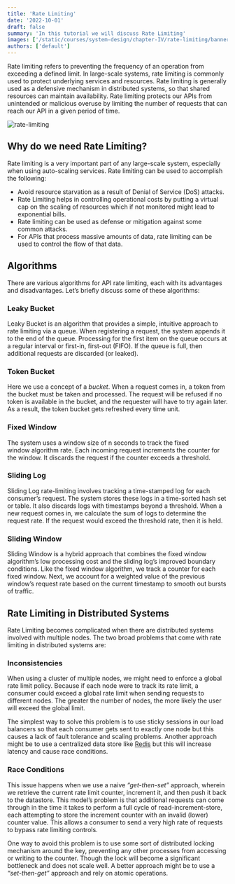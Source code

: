 ```yaml
---
title: 'Rate Limiting'
date: '2022-10-01'
draft: false
summary: 'In this tutorial we will discuss Rate Limiting'
images: ['/static/courses/system-design/chapter-IV/rate-limiting/banner.png']
authors: ['default']
---
```


Rate limiting refers to preventing the frequency of an operation from exceeding a defined limit. In large-scale systems, rate limiting is commonly used to protect underlying services and resources. Rate limiting is generally used as a defensive mechanism in distributed systems, so that shared resources can maintain availability. Rate limiting protects our APIs from unintended or malicious overuse by limiting the number of requests that can reach our API in a given period of time.

![rate-limiting](/static/courses/system-design/chapter-IV/rate-limiting/rate-limiting.png)

## Why do we need Rate Limiting?

Rate limiting is a very important part of any large-scale system, especially when using auto-scaling services. Rate limiting can be used to accomplish the following:

- Avoid resource starvation as a result of Denial of Service (DoS) attacks.
- Rate Limiting helps in controlling operational costs by putting a virtual cap on the scaling of resources which if not monitored might lead to exponential bills.
- Rate limiting can be used as defense or mitigation against some common attacks.
- For APIs that process massive amounts of data, rate limiting can be used to control the flow of that data.

## Algorithms

There are various algorithms for API rate limiting, each with its advantages and disadvantages. Let’s briefly discuss some of these algorithms:

### **Leaky Bucket**

Leaky Bucket is an algorithm that provides a simple, intuitive approach to rate limiting via a queue. When registering a request, the system appends it to the end of the queue. Processing for the first item on the queue occurs at a regular interval or first-in, first-out (FIFO). If the queue is full, then additional requests are discarded (or leaked).

### **Token Bucket**

Here we use a concept of a _bucket_. When a request comes in, a token from the bucket must be taken and processed. The request will be refused if no token is available in the bucket, and the requester will have to try again later. As a result, the token bucket gets refreshed every time unit.

### **Fixed Window**

The system uses a window size of n seconds to track the fixed window algorithm rate. Each incoming request increments the counter for the window. It discards the request if the counter exceeds a threshold.

### **Sliding Log**

Sliding Log rate-limiting involves tracking a time-stamped log for each consumer’s request. The system stores these logs in a time-sorted hash set or table. It also discards logs with timestamps beyond a threshold. When a new request comes in, we calculate the sum of logs to determine the request rate. If the request would exceed the threshold rate, then it is held.

### **Sliding Window**

Sliding Window is a hybrid approach that combines the fixed window algorithm’s low processing cost and the sliding log’s improved boundary conditions. Like the fixed window algorithm, we track a counter for each fixed window. Next, we account for a weighted value of the previous window’s request rate based on the current timestamp to smooth out bursts of traffic.

## Rate Limiting in Distributed Systems

Rate Limiting becomes complicated when there are distributed systems involved with multiple nodes. The two broad problems that come with rate limiting in distributed systems are:

### Inconsistencies

When using a cluster of multiple nodes, we might need to enforce a global rate limit policy. Because if each node were to track its rate limit, a consumer could exceed a global rate limit when sending requests to different nodes. The greater the number of nodes, the more likely the user will exceed the global limit.

The simplest way to solve this problem is to use sticky sessions in our load balancers so that each consumer gets sent to exactly one node but this causes a lack of fault tolerance and scaling problems. Another approach might be to use a centralized data store like [Redis](https://redis.io/) but this will increase latency and cause race conditions.

### Race Conditions

This issue happens when we use a naive _“get-then-set”_ approach, wherein we retrieve the current rate limit counter, increment it, and then push it back to the datastore. This model’s problem is that additional requests can come through in the time it takes to perform a full cycle of read-increment-store, each attempting to store the increment counter with an invalid (lower) counter value. This allows a consumer to send a very high rate of requests to bypass rate limiting controls.

One way to avoid this problem is to use some sort of distributed locking mechanism around the key, preventing any other processes from accessing or writing to the counter. Though the lock will become a significant bottleneck and does not scale well. A better approach might be to use a _“set-then-get”_ approach and rely on atomic operations.
